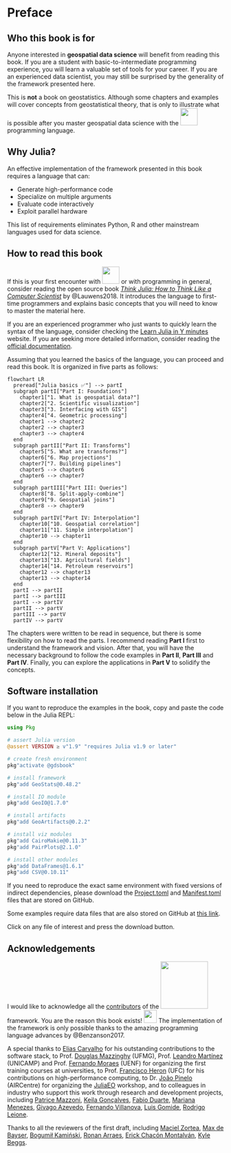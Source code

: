# Preface {.unnumbered}

## Who this book is for

Anyone interested in **geospatial data science** will benefit from
reading this book. If you are a student with basic-to-intermediate
programming experience, you will learn a valuable set of tools
for your career. If you are an experienced data scientist, you
may still be surprised by the generality of the framework
presented here.

This is **not** a book on geostatistics. Although some chapters
and examples will cover concepts from geostatistical theory,
that is only to illustrate what is possible after you master
geospatial data science with the
[![](images/julia.svg){fig-alt="Julia" width=40px}](https://julialang.org)
programming language.

## Why Julia?

An effective implementation of the framework presented in this book
requires a language that can:

- Generate high-performance code
- Specialize on multiple arguments
- Evaluate code interactively
- Exploit parallel hardware

This list of requirements eliminates Python, R and other
mainstream languages used for data science.

## How to read this book

If this is your first encounter with
[![](images/julia.svg){fig-alt="Julia" width=40px}](https://julialang.org)
or with programming in general, consider reading the open source book
[*Think Julia: How to Think Like a Computer Scientist*](https://benlauwens.github.io/ThinkJulia.jl/latest/book.html)
by @Lauwens2018. It introduces the language to
first-time programmers and explains basic concepts that you will
need to know to master the material here.

If you are an experienced programmer who just wants to quickly
learn the syntax of the language, consider checking the
[Learn Julia in Y minutes](https://learnxinyminutes.com/docs/julia)
website. If you are seeking more detailed information, consider
reading the [official documentation](https://docs.julialang.org/en/v1).

Assuming that you learned the basics of the language, you can proceed
and read this book. It is organized in five parts as follows:

```mermaid
flowchart LR
  preread["Julia basics ✅"] --> partI
  subgraph partI["Part I: Foundations"]
    chapter1["1. What is geospatial data?"]
    chapter2["2. Scientific visualization"]
    chapter3["3. Interfacing with GIS"]
    chapter4["4. Geometric processing"]
    chapter1 --> chapter2
    chapter2 --> chapter3
    chapter3 --> chapter4
  end
  subgraph partII["Part II: Transforms"]
    chapter5["5. What are transforms?"]
    chapter6["6. Map projections"]
    chapter7["7. Building pipelines"]
    chapter5 --> chapter6
    chapter6 --> chapter7
  end
  subgraph partIII["Part III: Queries"]
    chapter8["8. Split-apply-combine"]
    chapter9["9. Geospatial joins"]
    chapter8 --> chapter9
  end
  subgraph partIV["Part IV: Interpolation"]
    chapter10["10. Geospatial correlation"]
    chapter11["11. Simple interpolation"]
    chapter10 --> chapter11
  end
  subgraph partV["Part V: Applications"]
    chapter12["12. Mineral deposits"]
    chapter13["13. Agricultural fields"]
    chapter14["14. Petroleum reservoirs"]
    chapter12 --> chapter13
    chapter13 --> chapter14
  end
  partI --> partII
  partI --> partIII
  partI --> partIV
  partII --> partV
  partIII --> partV
  partIV --> partV
```

The chapters were written to be read in sequence, but there is
some flexibility on how to read the parts. I recommend reading
**Part I** first to understand the framework and vision. After
that, you will have the necessary background to follow the code
examples in **Part II**, **Part III** and **Part IV**. Finally,
you can explore the applications in **Part V** to solidify the
concepts.

## Software installation

If you want to reproduce the examples in the book, copy and paste
the code below in the Julia REPL:

```julia
using Pkg

# assert Julia version
@assert VERSION ≥ v"1.9" "requires Julia v1.9 or later"

# create fresh environment
pkg"activate @gdsbook"

# install framework
pkg"add GeoStats@0.48.2"

# install IO module
pkg"add GeoIO@1.7.0"

# install artifacts
pkg"add GeoArtifacts@0.2.2"

# install viz modules
pkg"add CairoMakie@0.11.3"
pkg"add PairPlots@2.1.0"

# install other modules
pkg"add DataFrames@1.6.1"
pkg"add CSV@0.10.11"
```

If you need to reproduce the exact same environment with
fixed versions of indirect dependencies, please download the
[Project.toml](https://github.com/JuliaEarth/geospatial-data-science-with-julia/blob/main/Project.toml) and
[Manifest.toml](https://github.com/JuliaEarth/geospatial-data-science-with-julia/blob/main/Manifest.toml)
files that are stored on GitHub.

Some examples require data files that are also stored on GitHub at
[this link](https://github.com/JuliaEarth/geospatial-data-science-with-julia/tree/main/data).

Click on any file of interest and press the download button.

## Acknowledgements

I would like to acknowledge all the [contributors](https://github.com/JuliaEarth/GeoStats.jl#contributors) of the
[![](images/geostats.svg){fig-alt="GeoStats.jl" width=110px}](https://github.com/JuliaEarth/GeoStats.jl) framework.
You are the reason this book exists! [![](images/juliahearts.gif){fig-alt="JuliaHearts" width=30px}](https://julialang.org)
The implementation of the framework is only possible thanks to the amazing programming language advances by @Benzanson2017.

A special thanks to [Elias Carvalho](https://github.com/eliascarv)
for his outstanding contributions to the software stack,
to Prof. [Douglas Mazzinghy](https://scholar.google.com.br/citations?user=yfnHmeEAAAAJ) (UFMG),
Prof. [Leandro Martínez](https://scholar.google.com.br/citations?user=4eLEzHAAAAAJ&hl=pt-BR) (UNICAMP) and
Prof. [Fernando Moraes](https://www.linkedin.com/in/fernando-sergio-de-moraes-3464014a) (UENF)
for organizing the first training courses at universities,
to Prof. [Francisco Heron](https://scholar.google.com/citations?user=6-kN0tMAAAAJ) (UFC)
for his contributions on high-performance computing,
to Dr. [João Pinelo](https://www.linkedin.com/in/joaopinelo) (AIRCentre)
for organizing the [JuliaEO](https://github.com/Arpeggeo/JuliaEO2023) workshop,
and to colleagues in industry who support this work through research and development projects, including
[Patrice Mazzoni](https://www.linkedin.com/in/patrice-mazzoni),
[Keila Gonçalves](https://www.linkedin.com/in/keila-gon%C3%A7alves-013a9512),
[Fabio Duarte](https://www.linkedin.com/in/fabio-terra-passos-duarte-89362555),
[Mariana Menezes](https://www.linkedin.com/in/mariana-menezes-42085852),
[Givago Azevedo](https://www.linkedin.com/in/givagovalentedeazevedo/),
[Fernando Villanova](https://www.linkedin.com/in/fernando-villanova-46a56534),
[Luis Gomide](https://www.linkedin.com/in/luis-gomide-junior),
[Rodrigo Leione](https://www.linkedin.com/in/rodrigo-leione-4a832a52).

Thanks to all the reviewers of the first draft, including
[Maciel Zortea](https://www.linkedin.com/in/mzortea),
[Max de Bayser](https://www.linkedin.com/in/max-de-bayser-13a44521),
[Bogumił Kamiński](https://www.linkedin.com/in/bogumilkaminski),
[Ronan Arraes](https://www.linkedin.com/in/ronan-arraes),
[Erick Chacón Montalván](https://www.linkedin.com/in/erick-chacon-montalvan-7bba9141),
[Kyle Beggs](https://www.linkedin.com/in/kylebeggs).